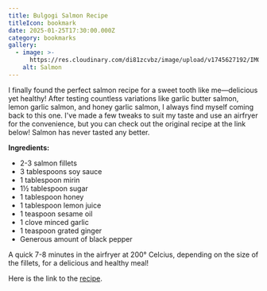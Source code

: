```yaml
---
title: Bulgogi Salmon Recipe
titleIcon: bookmark
date: 2025-01-25T17:30:00.000Z
category: bookmarks
gallery:
  - image: >-
      https://res.cloudinary.com/di81zcvbz/image/upload/v1745627192/IMG_7159_bntcgq.jpg
    alt: Salmon
---
```


I finally found the perfect salmon recipe for a sweet tooth like me—delicious yet healthy! After testing countless variations like garlic butter salmon, lemon garlic salmon, and honey garlic salmon, I always find myself coming back to this one. I've made a few tweaks to suit my taste and use an airfryer for the convenience, but you can check out the original recipe at the link below! Salmon has never tasted any better.

**Ingredients:**

* 2-3 salmon fillets
* 3 tablespoons soy sauce
* 1 tablespoon mirin
* 1½ tablespoon sugar
* 1 tablespoon honey
* 1 tablespoon lemon juice
* 1 teaspoon sesame oil
* 1 clove minced garlic
* 1 teaspoon grated ginger
* Generous amount of black pepper

A quick 7-8 minutes in the airfryer at 200° Celcius, depending on the size of the fillets, for a delicious and healthy meal!

Here is the link to the [recipe](https://www.koreanbapsang.com/salmon-bulgogi/).
